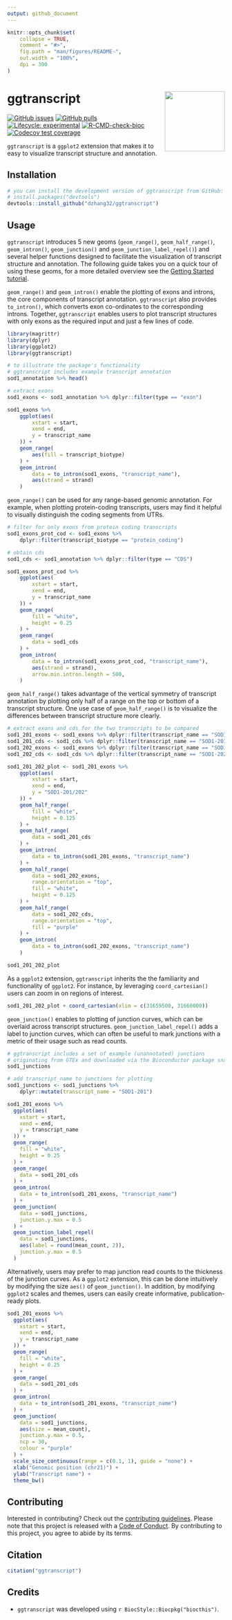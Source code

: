 ```yaml
---
output: github_document
---
```


```r
knitr::opts_chunk$set(
    collapse = TRUE,
    comment = "#>",
    fig.path = "man/figures/README-",
    out.width = "100%",
    dpi = 300
)
```

# ggtranscript <img src="man/figures/ggtranscript_logo_cropped.svg" align="right" height="139" />

<!-- badges: start -->
[![GitHub issues](https://img.shields.io/github/issues/dzhang32/ggtranscript)](https://github.com/dzhang32/ggtranscript/issues)
[![GitHub pulls](https://img.shields.io/github/issues-pr/dzhang32/ggtranscript)](https://github.com/dzhang32/ggtranscript/pulls)
[![Lifecycle: experimental](https://img.shields.io/badge/lifecycle-experimental-orange.svg)](https://lifecycle.r-lib.org/articles/stages.html#experimental)
[![R-CMD-check-bioc](https://github.com/dzhang32/ggtranscript/workflows/R-CMD-check-bioc/badge.svg)](https://github.com/dzhang32/ggtranscript/actions)
[![Codecov test coverage](https://codecov.io/gh/dzhang32/ggtranscript/branch/main/graph/badge.svg)](https://app.codecov.io/gh/dzhang32/ggtranscript?branch=main)
<!-- badges: end -->

`ggtranscript` is a `ggplot2` extension that makes it to easy to visualize transcript structure and annotation. 

## Installation

```r
# you can install the development version of ggtranscript from GitHub:
# install.packages("devtools")
devtools::install_github("dzhang32/ggtranscript")
```

## Usage

`ggtranscript` introduces 5 new geoms (`geom_range()`, `geom_half_range()`, `geom_intron()`, `geom_junction()` and `geom_junction_label_repel()`) and several helper functions designed to facilitate the visualization of transcript structure and annotation. The following guide takes you on a quick tour of using these geoms, for a more detailed overview see the [Getting Started tutorial](https://dzhang32.github.io/ggtranscript/articles/ggtranscript.html).

`geom_range()` and `geom_intron()` enable the plotting of exons and introns, the core components of transcript annotation. `ggtranscript` also provides `to_intron()`, which converts exon co-ordinates to the corresponding introns. Together, `ggtranscript` enables users to plot transcript structures with only exons as the required input and just a few lines of code.  

```r
library(magrittr)
library(dplyr)
library(ggplot2)
library(ggtranscript)

# to illustrate the package's functionality
# ggtranscript includes example transcript annotation
sod1_annotation %>% head()

# extract exons
sod1_exons <- sod1_annotation %>% dplyr::filter(type == "exon")

sod1_exons %>%
    ggplot(aes(
        xstart = start,
        xend = end,
        y = transcript_name
    )) +
    geom_range(
        aes(fill = transcript_biotype)
    ) +
    geom_intron(
        data = to_intron(sod1_exons, "transcript_name"),
        aes(strand = strand)
    )
```

`geom_range()` can be used for any range-based genomic annotation. For example, when plotting protein-coding transcripts, users may find it helpful to visually distinguish the coding segments from UTRs. 

```r
# filter for only exons from protein coding transcripts
sod1_exons_prot_cod <- sod1_exons %>%
    dplyr::filter(transcript_biotype == "protein_coding")

# obtain cds
sod1_cds <- sod1_annotation %>% dplyr::filter(type == "CDS")

sod1_exons_prot_cod %>%
    ggplot(aes(
        xstart = start,
        xend = end,
        y = transcript_name
    )) +
    geom_range(
        fill = "white",
        height = 0.25
    ) +
    geom_range(
        data = sod1_cds
    ) +
    geom_intron(
        data = to_intron(sod1_exons_prot_cod, "transcript_name"),
        aes(strand = strand),
        arrow.min.intron.length = 500,
    )
```

`geom_half_range()` takes advantage of the vertical symmetry of transcript annotation by plotting only half of a range on the top or bottom of a transcript structure. One use case of `geom_half_range()` is to visualize the differences between transcript structure more clearly. 

```r

# extract exons and cds for the two transcripts to be compared
sod1_201_exons <- sod1_exons %>% dplyr::filter(transcript_name == "SOD1-201")
sod1_201_cds <- sod1_cds %>% dplyr::filter(transcript_name == "SOD1-201")
sod1_202_exons <- sod1_exons %>% dplyr::filter(transcript_name == "SOD1-202")
sod1_202_cds <- sod1_cds %>% dplyr::filter(transcript_name == "SOD1-202")

sod1_201_202_plot <- sod1_201_exons %>%
    ggplot(aes(
        xstart = start,
        xend = end,
        y = "SOD1-201/202"
    )) +
    geom_half_range(
        fill = "white",
        height = 0.125
    ) +
    geom_half_range(
        data = sod1_201_cds
    ) +
    geom_intron(
        data = to_intron(sod1_201_exons, "transcript_name")
    ) +
    geom_half_range(
        data = sod1_202_exons,
        range.orientation = "top",
        fill = "white",
        height = 0.125
    ) +
    geom_half_range(
        data = sod1_202_cds,
        range.orientation = "top",
        fill = "purple"
    ) +
    geom_intron(
        data = to_intron(sod1_202_exons, "transcript_name")
    )

sod1_201_202_plot

```

As a `ggplot2` extension, `ggtranscript` inherits the the familiarity and functionality of `ggplot2`. For instance, by leveraging `coord_cartesian()` users can zoom in on regions of interest. 

```r

sod1_201_202_plot + coord_cartesian(xlim = c(31659500, 31660000))

```

`geom_junction()` enables to plotting of junction curves, which can be overlaid across transcript structures. `geom_junction_label_repel()` adds a label to junction curves, which can often be useful to mark junctions with a metric of their usage such as read counts. 

```r

# ggtranscript includes a set of example (unannotated) junctions
# originating from GTEx and downloaded via the Bioconductor package snapcount
sod1_junctions

# add transcript_name to junctions for plotting
sod1_junctions <- sod1_junctions %>%
    dplyr::mutate(transcript_name = "SOD1-201")

sod1_201_exons %>%
  ggplot(aes(
    xstart = start,
    xend = end,
    y = transcript_name
  )) +
  geom_range(
    fill = "white", 
    height = 0.25
  ) +
  geom_range(
    data = sod1_201_cds
  ) + 
  geom_intron(
    data = to_intron(sod1_201_exons, "transcript_name")
  ) + 
  geom_junction(
    data = sod1_junctions,
    junction.y.max = 0.5
  ) +
  geom_junction_label_repel(
    data = sod1_junctions,
    aes(label = round(mean_count, 2)),
    junction.y.max = 0.5
  )

```

Alternatively, users may prefer to map junction read counts to the thickness of the junction curves. As a `ggplot2` extension, this can be done intuitively by modifying the size `aes()` of `geom_junction()`. In addition, by modifying `ggplot2` scales and themes, users can easily create informative, publication-ready plots.

```r

sod1_201_exons %>%
  ggplot(aes(
    xstart = start,
    xend = end,
    y = transcript_name
  )) +
  geom_range(
    fill = "white", 
    height = 0.25
  ) +
  geom_range(
    data = sod1_201_cds
  ) + 
  geom_intron(
    data = to_intron(sod1_201_exons, "transcript_name")
  ) + 
  geom_junction(
    data = sod1_junctions,
    aes(size = mean_count),
    junction.y.max = 0.5, 
    ncp = 30, 
    colour = "purple"
  ) + 
  scale_size_continuous(range = c(0.1, 1), guide = "none") + 
  xlab("Genomic position (chr21)") + 
  ylab("Transcript name") + 
  theme_bw()

```

## Contributing

Interested in contributing? Check out the [contributing guidelines](.github/CONTRIBUTING.md). Please note that this project is released with a [Code of Conduct](https://bioconductor.github.io/bioc_coc_multilingual/). By contributing to this project, you agree to abide by its terms.

## Citation

```r

citation("ggtranscript")

```

## Credits

* `ggtranscript` was developed using `r BiocStyle::Biocpkg("biocthis")`.
